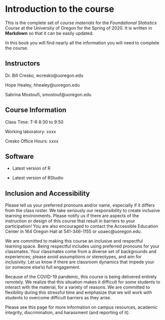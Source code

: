 # Introduction to the course

This is the complete set of _course materials_ for the _Foundational Statistics Course_ at the University of Oregon for the Spring of 2020. It is written in **Markdown** so that it can be easily updated. 

In this book you will find nearly all the information you will need to complete the course.


## Instructors
Dr. Bill Cresko, wcresko@uoregon.edu

Hope Healey, hhealey@uoregon.edu

Sabrina Mostoufi, smostouf@uoregon.edu


## Course Information
Class Time: T-R 8:30 to 9:50

Working laboratory: xxxx

Cresko Office Hours: xxxx


## Software

- Latest version of R

- Latest version of RStudio

## Inclusion and Accessibility

Please tell us your preferred pronouns and/or name, especially if it differs from the class roster. We take seriously our responsibility to create inclusive learning environments. Please notify us if there are aspects of the instruction or design of this course that result in barriers to your participation! You are also encouraged to contact the Accessible Education Center in 164 Oregon Hall at 541-346-1155 or uoaec@uoregon.edu.

We are committed to making this course an inclusive and respectful learning space. Being respectful includes using preferred pronouns for your classmates. Your classmates come from a diverse set of backgrounds and experiences; please avoid assumptions or stereotypes, and aim for inclusivity. Let us know if there are classroom dynamics that impede your (or someone else’s) full engagement.

Because of the COVID-19 pandemic, this course is being delivered entirely remotely. We realize that this situation makes it difficult for some students to interact with the material, for a variety of reasons. We are committed to flexibility during this stressful time and emphasize that we will work with students to overcome difficult barriers as they arise.

Please see this page for more information on campus resources, academic integrity, discrimination, and harassment (and reporting of it).
